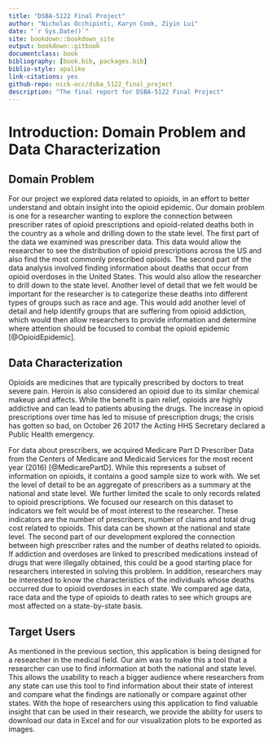 ```yaml
--- 
title: "DSBA-5122 Final Project"
author: "Nicholas Occhipinti, Karyn Cook, Ziyin Lui"
date: "`r Sys.Date()`"
site: bookdown::bookdown_site
output: bookdown::gitbook
documentclass: book
bibliography: [book.bib, packages.bib]
biblio-style: apalike
link-citations: yes
github-repo: nick-occ/dsba_5122_final_project
description: "The final report for DSBA-5122 Final Project"
---
```


# Introduction: Domain Problem and Data Characterization

## Domain Problem

For our project we explored data related to opioids, in an effort to better understand and obtain insight into the opioid epidemic. Our domain problem is one for a researcher wanting to explore the connection between prescriber rates of opioid prescriptions and opioid-related deaths both in the country as a whole and drilling down to the state level. The first part of the data we examined was prescriber data. This data would allow the researcher to see the distribution of opioid prescriptions across the US and also find the most commonly prescribed opioids. The second part of the data analysis involved finding information about deaths that occur from opioid overdoses in the United States. This would also allow the researcher to drill down to the state level. Another level of detail that we felt would be important for the researcher is to categorize these deaths into different types of groups such as race and age. This would add another level of detail and help identify groups that are suffering from opioid addiction, which would then allow researchers to provide information and determine where attention should be focused to combat the opioid epidemic [@OpioidEpidemic].


## Data Characterization

Opioids are medicines that are typically prescribed by doctors to treat severe pain. Heroin is also considered an opioid due to its similar chemical makeup and affects. While the benefit is pain relief, opioids are highly addictive and can lead to patients abusing the drugs. The increase in opioid prescriptions over time has led to misuse of prescription drugs; the crisis has gotten so bad, on October 26 2017 the Acting HHS Secretary declared a Public Health emergency.

For data about prescribers, we acquired Medicare Part D Prescriber Data from the Centers of Medicare and Medicaid Services for the most recent year (2016) [@MedicarePartD].  While this represents a subset of information on opioids, it contains a good sample size to work with. We set the level of detail to be an aggregate of prescribers as a summary at the national and state level. We further limited the scale to only records related to opioid prescriptions. We focused our research on this dataset to indicators we felt would be of most interest to the researcher. These indicators are the number of prescribers, number of claims and total drug cost related to opioids. This data can be shown at the national and state level. The second part of our development explored the connection between high prescriber rates and the number of deaths related to opioids. If addiction and overdoses are linked to prescribed medications instead of drugs that were illegally obtained, this could be a good starting place for researchers interested in solving this problem. In addition, researchers may be interested to know the characteristics of the individuals whose deaths occurred due to opioid overdoses in each state. We compared age data, race data and the type of opioids to death rates to see which groups are most affected on a state-by-state basis.


## Target Users

As mentioned in the previous section, this application is being designed for a researcher in the medical field. Our aim was to make this a tool that a researcher can use to find information at both the national and state level. This allows the usability to reach a bigger audience where researchers from any state can use this tool to find information about their state of interest and compare what the findings are nationally or compare against other states. With the hope of researchers using this application to find valuable insight that can be used in their research, we provide the ability for users to download our data in Excel and for our visualization plots to be exported as images.




